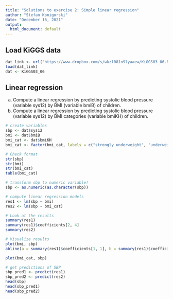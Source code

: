 ```yaml
---
title: "Solutions to exercise 2: Simple linear regression"
author: "Stefan Konigorski"
date: "December 16, 2021"
output:
  html_document: default
---
```


## Load KiGGS data

```r
dat_link <- url("https://www.dropbox.com/s/wkzl081n9lyaaew/KiGGS03_06.RData?dl=1")
load(dat_link)
dat <- KiGGS03_06
```

## Linear regression

a) Compute a linear regression by predicting systolic blood pressure (variable sys12) by BMI (variable bmiB) of children.
b) Compute a linear regression by predicting systolic blood pressure (variable sys12) by BMI categories (variable bmiKH) of children.

```r
# create variables
sbp <- dat$sys12
bmi <- dat$bmiB
bmi_cat <- dat$bmiKH
bmi_cat <- factor(bmi_cat, labels = c("strongly underweight", "underweight", "normal weight", "overweight", "obese"))  

# Check format
str(sbp)
str(bmi)
str(bmi_cat)
table(bmi_cat)

# transform sbp to numeric variable!
sbp <- as.numeric(as.character(sbp))
```

```r
# compute linear regression models
res1 <- lm(sbp ~ bmi)
res2 <- lm(sbp ~ bmi_cat)

# Look at the results
summary(res1)
summary(res1)$coefficients[2, 4]
summary(res2)
```

```r
# Visualize results
plot(bmi, sbp)
abline(a = summary(res1)$coefficients[1, 1], b = summary(res1)$coefficients[2, 1])

plot(bmi_cat, sbp)

# get predictions of SBP
sbp_pred1 <- predict(res1)
sbp_pred2 <- predict(res2)
head(sbp)
head(sbp_pred1)
head(sbp_pred2)
```

